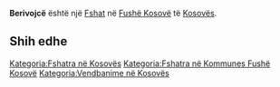 {{Fshat në Kosovës
 | Emri                = Berivojcë
| sqi_N_name = Berivojcë
| sqi_N_FULL_NAME_RO = Berivojcë
| sqi_N_FULL_NAME_ND_RO = Berivojce
| sqi_N_SORT_NAME_RG = BERIVOJCE
| sqi_N_FULL_NAME_RG = Berivojcë
| sqi_N_FULL_NAME_ND_RG = Berivojce
| sqi_V_name = Berrivojsë
| sqi_V_FULL_NAME_RO = Berrivojsë Berrivojsa
| sqi_V_FULL_NAME_ND_RO = Berrivojse Berrivojsa
| sqi_V_SORT_NAME_RG = BERRIVOJSE BERRIVOJSA
| sqi_V_FULL_NAME_RG = Berrivojsë Berrivojsa
| sqi_V_FULL_NAME_ND_RG = Berrivojse Berrivojsa
| srp_N_name = Berivojce
| srp_N_FULL_NAME_RO = Berivojce
| srp_N_FULL_NAME_ND_RO = Berivojce
| srp_N_SORT_NAME_RG = BERIVOJCE
| srp_N_FULL_NAME_RG = Berivojce
| srp_N_FULL_NAME_ND_RG = Berivojce
| srp_NS_name = Беривојце
| srp_NS_FULL_NAME_RO = Беривојце
| srp_NS_FULL_NAME_ND_RO = Беривојце
| srp_NS_SORT_NAME_RG = БЕРИВОЈЦЕ
| srp_NS_FULL_NAME_RG = Беривојце
| srp_NS_FULL_NAME_ND_RG = Беривојце
| std_V_name = Berivojca
| std_V_FULL_NAME_RO = Berivojca
| std_V_FULL_NAME_ND_RO = Berivojca
| std_V_SORT_NAME_RG = BERIVOJCA
| std_V_FULL_NAME_RG = Berivojca
| std_V_FULL_NAME_ND_RG = Berivojca

 | Emri (Rasa dhanore) = 
 | Figura              = 
 | Shteti              = Kosovo
 | Komuna              = Fushë Kosovë
 | Kodi postar         = 
 | Sipërfaqja          = 

 | Popullsia           = 

 | Regj. i popullsisë  = 
 | Dend. e popullsisë  = 
 | Faqja zyrtare       = 
 <!--- Koordinatat ----> 
 | Gjerësia            = 42.567222
 | Gjatësia            = 21.586389
 | Lartësia            = 
}}
'''Berivojcë''' është një [[Fshat]] në [[Fushë Kosovë]] të [[Kosovës]].

<!-- == Gjeografia == -->
<!-- == Historia == -->
<!-- == Demografia == -->
== Shih edhe ==
{{Komuna Fushë Kosovë}}
{{Kosovo-Administrata-Cung}}

[[Kategoria:Fshatra në Kosovës]]
[[Kategoria:Fshatra në Kommunes Fushë Kosovë]]
[[Kategoria:Vendbanime në Kosovës]]